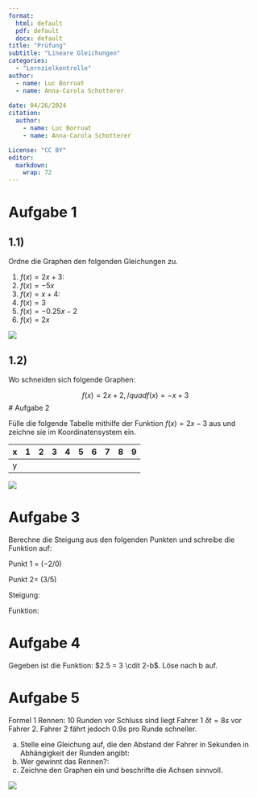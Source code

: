 ```yaml
---
format: 
  html: default
  pdf: default
  docx: default
title: "Prüfung"
subtitle: "Lineare Gleichungen"
categories: 
  - "Lernzielkontrolle"
author:
  - name: Luc Borruat
  - name: Anna-Carola Schotterer
  
date: 04/26/2024
citation: 
  author:
    - name: Luc Borruat
    - name: Anna-Carola Schotterer

License: "CC BY"
editor: 
  markdown: 
    wrap: 72
---
```


# Aufgabe 1

## 1.1)

Ordne die Graphen den folgenden Gleichungen zu.

1.  $f(x) = 2x+ 3:$
2.  $f(x) = −5x$\
3.  $f(x)=x+4:$
4.  $f(x)=3$
5.  $f(x)=-0.25x-2$
6.  $f(x)=2x$

![](images/Screenshot%202024-06-13%20at%2013.25.17.png)

## 1.2)

Wo schneiden sich folgende Graphen:

$$ f(x)=2x+2, /quad f(x)=-x+3$$ \# Aufgabe 2

Fülle die folgende Tabelle mithilfe der Funktion $f(x)=2x-3$ aus und
zeichne sie im Koordinatensystem ein.

| x   | 1   | 2   | 3   | 4   | 5   | 6   | 7   | 8   | 9   |
|-----|-----|-----|-----|-----|-----|-----|-----|-----|-----|
| y   |     |     |     |     |     |     |     |     |     |

![](images/Screenshot%202024-06-13%20at%2013.31.00.png)

# Aufgabe 3

Berechne die Steigung aus den folgenden Punkten und schreibe die
Funktion auf:

Punkt 1 = $(-2/0)$

Punkt 2= $(3/5)$

Steigung:

Funktion:

# Aufgabe 4

Gegeben ist die Funktion: $2.5 = 3 \cdit 2-b$. Löse nach b auf.

# Aufgabe 5

Formel 1 Rennen: 10 Runden vor Schluss sind liegt Fahrer 1
$\delta t = 8 s$ vor Fahrer 2. Fahrer 2 fährt jedoch $0.9s$ pro Runde
schneller.

a)  Stelle eine Gleichung auf, die den Abstand der Fahrer in Sekunden in
    Abhängigkeit der Runden angibt:
b)  Wer gewinnt das Rennen?:
c)  Zeichne den Graphen ein und beschrifte die Achsen sinnvoll.

![](images/Screenshot%202024-06-13%20at%2013.36.05.png)
